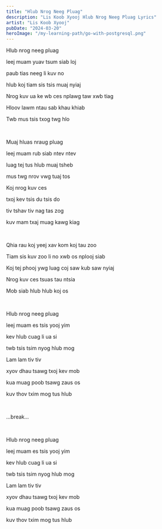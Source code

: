 ```yaml
---
title: "Hlub Nrog Neeg Pluag"
description: "Lis Koob Xyooj Hlub Nrog Neeg Pluag Lyrics"
artist: "Lis Koob Xyooj"
pubDate: "2024-03-20"
heroImage: "/my-learning-path/go-with-postgresql.png"
---
```


Hlub nrog neeg pluag

leej muam yuav tsum siab loj

paub tias neeg li kuv no

hlub koj tiam sis tsis muaj nyiaj

Nrog kuv ua ke wb ces nplawg taw xwb tiag

Hloov lawm ntau sab khau khiab

Twb mus tsis txog twg hlo

<br />

Muaj hluas nraug pluag

leej muam rub siab ntev ntev

luag tej tus hlub muaj tsheb

mus twg nrov vwg tuaj tos

Koj nrog kuv ces

txoj kev tsis du tsis do

tiv tshav tiv nag tas zog

kuv mam txaj muag kawg kiag

<br />

Qhia rau koj yeej xav kom koj tau zoo

Tiam sis kuv zoo li no xwb os nplooj siab

Koj tej phooj ywg luag coj saw kub saw nyiaj

Nrog kuv ces tsuas tau ntsia

Mob siab hlub hlub koj os

<br />

Hlub nrog neeg pluag

leej muam es tsis yooj yim

kev hlub cuag li ua si

twb tsis tsim nyog hlub mog

Lam lam tiv tiv

xyov dhau tsawg txoj kev mob

kua muag poob tsawg zaus os

kuv thov txim mog tus hlub

<br />

...break...

<br />

Hlub nrog neeg pluag

leej muam es tsis yooj yim

kev hlub cuag li ua si

twb tsis tsim nyog hlub mog

Lam lam tiv tiv

xyov dhau tsawg txoj kev mob

kua muag poob tsawg zaus os

kuv thov txim mog tus hlub
